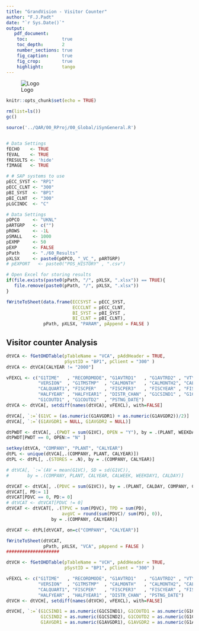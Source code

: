 ```yaml
---
title: "GrandVision - Visitor Counter"
author: "F.J.Padt"
date: "`r Sys.Date()`"
output: 
   pdf_document:
    toc:             true
    toc_depth:       2
    number_sections: true
    fig_caption:     true
    fig_crop:        true
    highlight:       tango    
---
```


\newpage
![Logo](http://www.grandvision.com/img/logoGV.png) 

```r
knitr::opts_chunk$set(echo = TRUE)
```

```r

rm(list=ls())
gc()

source('../QAR/00_RProj/00_Global/iSynGeneral.R')


# Data Settings
fECHO    <- TRUE
fEVAL    <- TRUE
fRESULTS <- 'hide' 
fIMAGE   <- TRUE 

# # SAP systems to use
pECC_SYST <- "RP1"
pECC_CLNT <- "300"
pBI_SYST  <- "BP1"
pBI_CLNT  <- "300"
pLGCINDC  <- "C"

# Data Settings
pOPCO     <- "UKNL"
pARTGRP   <- c("")
pROWS     <- -1L
pSMALL    <- 1000
pEXMP     <- 50 
pEXP      <- FALSE
pPath     <- "./60_Results" 
pXLSX     <- paste0(pOPCO, "_VC_", pARTGRP) 
# pEXPORT   <- paste0("POS_HISTORY" , ".csv") 

# Open Excel for storing results
if(file.exists(paste0(pPath, "/", pXLSX, ".xlsx")) == TRUE){
   file.remove(paste0(pPath, "/", pXLSX, ".xlsx"))
}

fWriteToSheet(data.frame(ECCSYST = pECC_SYST, 
                         ECCCLNT = pECC_CLNT,
                         BI_SYST = pBI_SYST ,
                         BI_CLNT = pBI_CLNT), 
              pPath, pXLSX, "PARAM", pAppend = FALSE )
```

## Visitor counter Analysis

```r
dtVCA <- fGetOHDTable(pTableName = "VCA", pAddHeader = TRUE, 
                      pSystID = "BP1", pClient = "300" )
dtVCA <- dtVCA[CALYEAR != "2000"]

vFEXCL <- c("G1TIME"   , "RECORDMODE", "G1AVTRD1"   , "G1AVTRD2" , "VTYPE"     , 
            "VERSION"  , "G1TMSTMP"  , "CALMONTH"   , "CALMONTH2", "CALQUARTER", 
            "CALQUART1", "FISCPER"   , "FISCPER3"   , "FISCYEAR" , "FISCVARNT" ,
            "HALFYEAR" , "HALFYEAR1" , "DISTR_CHAN" , "G1CSIND1" , "G1CSIND2"  ,
            "G1COUTD1" , "G1COUTD2"  , "PSTNG_DATE")
dtVCA <- dtVCA[, setdiff(names(dtVCA), vFEXCL), with=FALSE]

dtVCA[, `:=`(G1VC = (as.numeric(G1AVGDR1) + as.numeric(G1AVGDR2))/2)]
dtVCA[, `:=`(G1AVGDR1 = NULL, G1AVGDR2 = NULL)]

dtPWDT <- dtVCA[, .(PWDT = sum(G1VC), OPEN = "Y"), by = .(PLANT, WEEKDAY1, G1TMCNT)]
dtPWDT[PWDT == 0, OPEN:= "N" ]

setkey(dtVCA, "COMPANY", "PLANT", "CALYEAR")
dtPL <- unique(dtVCA[,.(COMPANY, PLANT, CALYEAR)])
dtPL <- dtPL[, .(STORES = .N), by = .(COMPANY, CALYEAR)]

# dtVCA[, `:=`(AV = mean(G1VC), SD = sd(G1VC)), 
#       by = .(COMPANY, PLANT, CALYEAR, CALWEEK, WEEKDAY1, CALDAY)]

dtVCAT <- dtVCA[, .(PDVC = sum(G1VC)), by = .(PLANT, CALDAY, COMPANY, CALYEAR)]
dtVCAT[, PD:= 1]
dtVCAT[PDVC == 0, PD:= 0]
# dtVCAT <- dtVCAT[PDVC != 0]
dtVCAT <- dtVCAT[, .(TPVC = sum(PDVC), TPD = sum(PD), 
                     avgVC = round(sum(PDVC)/ sum(PD), 0)), 
                 by = .(COMPANY, CALYEAR)]

dtVCAT <- dtPL[dtVCAT, on=c("COMPANY", "CALYEAR")]

fWriteToSheet(dtVCAT, 
              pPath, pXLSX, "VCA", pAppend = FALSE )
####################

dtVCH <- fGetOHDTable(pTableName = "VCH", pAddHeader = TRUE, 
                      pSystID = "BP1", pClient = "300" )

vFEXCL <- c("G1TIME"   , "RECORDMODE", "G1AVTRD1"   , "G1AVTRD2" , "VTYPE"     , 
            "VERSION"  , "G1TMSTMP"  , "CALMONTH"   , "CALMONTH2", "CALQUARTER", 
            "CALQUART1", "FISCPER"   , "FISCPER3"   , "FISCYEAR" , "FISCVARNT" ,
            "HALFYEAR" , "HALFYEAR1" , "DISTR_CHAN" , "PSTNG_DATE")
dtVCH <- dtVCH[, setdiff(names(dtVCH), vFEXCL), with=FALSE]

dtVCH[, `:=`(G1CSIND1 = as.numeric(G1CSIND1), G1COUTD1 = as.numeric(G1COUTD1),
             G1CSIND2 = as.numeric(G1CSIND2), G1COUTD2 = as.numeric(G1COUTD2),
             G1AVGDR1 = as.numeric(G1AVGDR1), G1AVGDR2 = as.numeric(G1AVGDR2))]

```

